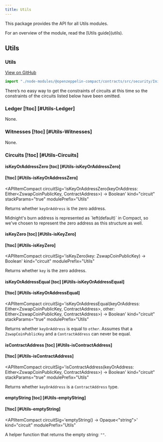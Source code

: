 ```yaml
---
title: Utils
---
```


This package provides the API for all Utils modules.

<Callout type='info'>
  For an overview of the module, read the [Utils guide](utils).
</Callout>

## Utils

### Utils

[View on GitHub](https://github.com/OpenZeppelin/compact-contracts/blob/main/contracts/src/utils/Utils.compact)

```ts
import "./node-modules/@openzeppelin-compact/contracts/src/security/Initializable";
```

<Callout>
  There’s no easy way to get the constraints of circuits at this time so the constraints of the circuits listed below have been omitted.
</Callout>

### Ledger [!toc] [#Utils-Ledger]

None.

### Witnesses [!toc] [#Utils-Witnesses]

None.

### Circuits [!toc] [#Utils-Circuits]

#### isKeyOrAddressZero [toc] [#Utils-isKeyOrAddressZero]
#### [!toc] [#Utils-isKeyOrAddressZero]
<APIItemCompact
  circuitSig='isKeyOrAddressZero(keyOrAddress: Either<ZswapCoinPublicKey, ContractAddress>) → Boolean'
  kind="circuit"
  stackParams="true"
  modulePrefix="Utils"
>
  Returns whether `keyOrAddress` is the zero address.

  <Callout>
    Midnight's burn address is represented as `left<ZswapCoinPublicKey, ContractAddress>(default<ZswapCoinPublicKey>)` in Compact,
    so we've chosen to represent the zero address as this structure as well.
  </Callout>
</APIItemCompact>

#### isKeyZero [toc] [#Utils-isKeyZero]
#### [!toc] [#Utils-isKeyZero]
<APIItemCompact
  circuitSig='isKeyZero(key: ZswapCoinPublicKey) → Boolean'
  kind="circuit"
  modulePrefix="Utils"
>
  Returns whether `key` is the zero address.
</APIItemCompact>

#### isKeyOrAddressEqual [toc] [#Utils-isKeyOrAddressEqual]
#### [!toc] [#Utils-isKeyOrAddressEqual]
<APIItemCompact
  circuitSig='isKeyOrAddressEqual(keyOrAddress: Either<ZswapCoinPublicKey, ContractAddress>, other: Either<ZswapCoinPublicKey, ContractAddress>) → Boolean'
  kind="circuit"
  stackParams="true"
  modulePrefix="Utils"
>
  Returns whether `keyOrAddress` is equal to `other`.
  Assumes that a `ZswapCoinPublicKey` and a `ContractAddress` can never be equal.
</APIItemCompact>

#### isContractAddress [toc] [#Utils-isContractAddress]
#### [!toc] [#Utils-isContractAddress]
<APIItemCompact
  circuitSig='isContractAddress(keyOrAddress: Either<ZswapCoinPublicKey, ContractAddress>) → Boolean'
  kind="circuit"
  stackParams="true"
  modulePrefix="Utils"
>
  Returns whether `keyOrAddress` is a `ContractAddress` type.
</APIItemCompact>

#### emptyString [toc] [#Utils-emptyString]
#### [!toc] [#Utils-emptyString]
<APIItemCompact
  circuitSig='emptyString() → Opaque<"string">'
  kind="circuit"
  modulePrefix="Utils"
>
  A helper function that returns the empty string: `""`.
</APIItemCompact>
